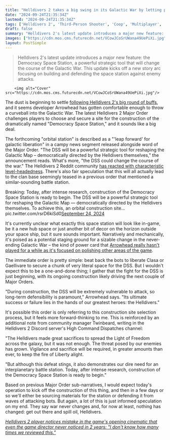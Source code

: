 ```yaml
---
title: "Helldivers 2 takes a big swing in its Galactic War by letting players choose the home of a 'Democracy Space Station' which 'could change the course of the war'"
date: "2024-09-24T21:35:34Z"
lastmod: "2024-09-24T21:35:34Z"
tags: ['Helldivers 2', 'Third-Person Shooter', 'Coop', 'Multiplayer', 'Action', 'Sci-Fi']
draft: false
summary: "Helldivers 2's latest update introduces a major new feature: the Democracy Space Station, a powerful strategic tool that will change the course of the Galactic War. This update kicks off a new story arc focusing on building and defending the space station against enemy attacks."
images: ["https://cdn.mos.cms.futurecdn.net/VCowJCoSrUWana49UePiXi.jpg"]
layout: PostSimple
---
```

> Helldivers 2's latest update introduces a major new feature: the Democracy Space Station, a powerful strategic tool that will change the course of the Galactic War. This update kicks off a new story arc focusing on building and defending the space station against enemy attacks.


        <img alt="Cover" src="https://cdn.mos.cms.futurecdn.net/VCowJCoSrUWana49UePiXi.jpg"/>
        
The dust is beginning to settle [<u>following Helldivers 2's big round of buffs</u>](https://www.gamesradar.com/games/third-person-shooter/the-first-big-helldivers-2-patch-of-arrowheads-60-day-recovery-plan-kicks-off-a-redemption-arc-with-player-numbers-and-reviews-steadily-improving/), and it seems developer Arrowhead has gotten comfortable enough to throw a curveball into the Galactic War. The latest Helldivers 2 Major Order challenges players to choose and secure a site for the construction of the dramatically named "Democracy Space Station," and it sounds like a big deal. 

The forthcoming "orbital station" is described as a "'leap forward' for galactic liberation" in a campy news segment released alongside word of the Major Order. "The DSS will be a powerful strategic tool for reshaping the Galactic Map – democratically directed by the Helldivers themselves," the announcement reads. What's more, "the DSS could change the course of the war." The Helldivers 2 Reddit community [<u>has reacted with characteristic level-headedness</u>](https://www.reddit.com/r/Helldivers/comments/1fog6yk/omg_its_happening/). There's also fair speculation that this will all actually lead to the clan base seemingly teased in a previous order that mentioned a similar-sounding battle station. 

Breaking: Today, after intense research, construction of the Democracy Space Station is ready to begin. The DSS will be a powerful strategic tool for reshaping the Galactic Map — democratically directed by the Helldivers themselves. To achieve this, an orbital construction site… pic.twitter.com/rsrD6kiSd0[September 24, 2024](https://twitter.com/helldivers2/status/1838625030428647733)

It's currently unclear what exactly this space station will look like in-game, be it a new hub space or just another bit of decor on the horizon outside your space ship, but it sure sounds important. Narratively and mechanically, it's poised as a potential staging ground for a sizable change in the never-ending Galactic War – the kind of power card that [Arrowhead really hasn't played for a while as it's focused on polishing other areas of the game](https://www.gamesradar.com/games/third-person-shooter/helldivers-2-dev-rates-the-next-patch-a-strong-7-or-an-8-out-of-10-because-its-going-to-be-evolutionary-rather-than-revolutionary/). 

The immediate order is pretty simple: beat back the bots to liberate Clasa or Gaellivare to secure a chunk of very literal space for the DSS. But I wouldn't expect this to be a one-and-done thing; I gather that the fight for the DSS is just beginning, with its ongoing construction likely driving the next couple of Major Orders. 

"During construction, the DSS will be extremely vulnerable to attack, so long-term defensibility is paramount," Arrowhead says. "Its ultimate success or failure lies in the hands of our greatest heroes: the Helldivers." 

It's possible this order is only referring to this construction site selection process, but it feels more forward-thinking to me. This is reinforced by an additional note from community manager Twinbeard, writing in the Helldivers 2 Discord server's High Command Dispatches channel: 

"The Helldivers made great sacrifices to spread the Light of Freedom across the galaxy, but it was not enough. The threat posed by our enemies has grown. Vigilance and sacrifice will be required, in greater amounts than ever, to keep the fire of Liberty alight.

"But although this defeat stings, it also demonstrates our dire need for an interplanetary battle station. Today, after intense research, construction of the Democracy Space Station is ready to begin." 

Based on previous Major Order sub-narratives, I would expect today's operation to kick off the construction of this thing, and then in a few days or so we'll either be sourcing materials for the station or defending it from waves of attacking bots. But again, a lot of this is just informed speculation on my end. They say war never changes and, for now at least, nothing has changed: get out there and spill oil, Helldivers. 

[<u><em>Helldivers 2 player notices mistake in the game's opening cinematic that even the game director never noticed in 2 years: "I don't know how many times we reviewed this."</em></u>](https://www.gamesradar.com/games/third-person-shooter/helldivers-2-player-notices-mistake-in-the-games-opening-cinematic-that-even-the-game-director-never-noticed-in-2-years-i-dont-know-how-many-times-we-reviewed-this/)
        